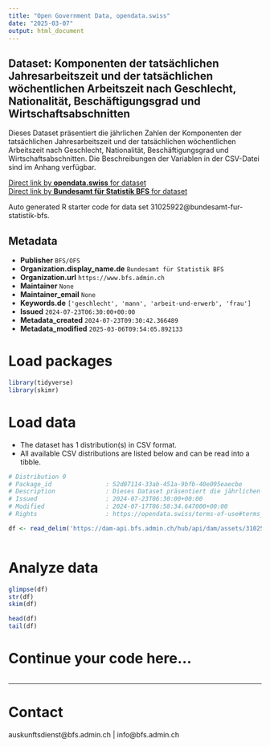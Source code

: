 ```yaml
---
title: "Open Government Data, opendata.swiss"
date: "2025-03-07"
output: html_document
---
```


## Dataset: Komponenten der tatsächlichen Jahresarbeitszeit und der tatsächlichen wöchentlichen Arbeitszeit nach Geschlecht, Nationalität, Beschäftigungsgrad und Wirtschaftsabschnitten

Dieses Dataset präsentiert die jährlichen Zahlen der Komponenten der tatsächlichen Jahresarbeitszeit und der tatsächlichen wöchentlichen Arbeitszeit nach Geschlecht, Nationalität, Beschäftigungsgrad und Wirtschaftsabschnitten. Die Beschreibungen der Variablen in der CSV-Datei sind im Anhang verfügbar.

[Direct link by **opendata.swiss** for dataset](https://opendata.swiss/de/dataset/komponenten-der-tatsachlichen-jahresarbeitszeit-und-der-tatsachlichen-wochentlichen-arbeitszeit4)<br>
[Direct link by **Bundesamt für Statistik BFS** for dataset](https://www.bfs.admin.ch/asset/de/ts-x-03.02.03.01.01.02)

Auto generated R starter code for data set 31025922@bundesamt-fur-statistik-bfs.

## Metadata

- **Publisher** `BFS/OFS`
- **Organization.display_name.de** `Bundesamt für Statistik BFS`
- **Organization.url** `https://www.bfs.admin.ch`
- **Maintainer** `None`
- **Maintainer_email** `None`
- **Keywords.de** `['geschlecht', 'mann', 'arbeit-und-erwerb', 'frau']`
- **Issued** `2024-07-23T06:30:00+00:00`
- **Metadata_created** `2024-07-23T09:30:42.366489`
- **Metadata_modified** `2025-03-06T09:54:05.892133`


# Load packages

```r

library(tidyverse)
library(skimr)

```

# Load data

-   The dataset has 1 distribution(s) in CSV format.
-   All available CSV distributions are listed below and can be read into a tibble.

```r

# Distribution 0
# Package_id               : 52d07114-33ab-451a-9bfb-40e095eaecbe
# Description              : Dieses Dataset präsentiert die jährlichen Zahlen der Komponenten der tatsächlichen Jahresarbeitszeit und der tatsächlichen wöchentlichen Arbeitszeit nach Geschlecht, Nationalität, Beschäftigungsgrad und Wirtschaftsabschnitten. Die Beschreibungen der Variablen in der CSV-Datei sind im Anhang verfügbar.
# Issued                   : 2024-07-23T06:30:00+00:00
# Modified                 : 2024-07-17T06:58:34.647000+00:00
# Rights                   : https://opendata.swiss/terms-of-use#terms_by_ask

df <- read_delim('https://dam-api.bfs.admin.ch/hub/api/dam/assets/31025940/master')



```

# Analyze data

```r

glimpse(df)
str(df)
skim(df)

head(df)
tail(df)

```

# Continue your code here...

```r

```

------------------------------------------------------------------------

# Contact

auskunftsdienst@bfs.admin.ch | info@bfs.admin.ch

